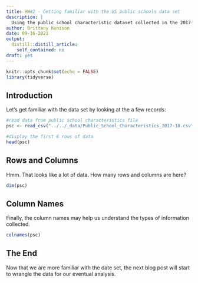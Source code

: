 ```yaml
---
title: HW#2 - Getting familiar with the US public schools data set
description: |
  Using the public school characteristic dataset collected in the 2017-2018 school year
author: Brittany Kenison
date: 09-16-2021
output:
  distill::distill_article:
    self_contained: no
draft: yes
---
```



```r
knitr::opts_chunk$set(echo = FALSE)
library(tidyverse)
```

## Introduction

Let's get familiar with the data set by looking at the a few records:


```r
#read data from public school characteristics file
psc <- read_csv("../../_data/Public_School_Characteristics_2017-18.csv")

#display the first 6 rows of data
head(psc)
```

## Rows and Columns
Hmm.  That looks like a lot of data.  How many rows and columns are here?

```r
dim(psc)
```

## Column Names

Finally, the column names may help us understand the types of information collected. 

```r
colnames(psc)
```

## The End
Now that we are more familiar with the date set, the next blog post will start to wrangle the data for our eventual analysis. 
